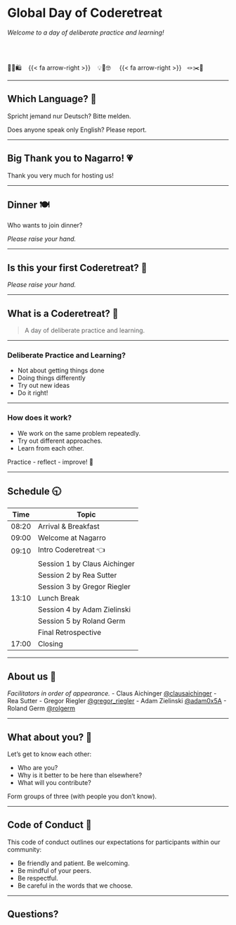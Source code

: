 # Global Day of Coderetreat

*Welcome to a day of deliberate practice and learning!*

<br>
<br>

🛒🧾🛍️ &nbsp;&nbsp; {{< fa arrow-right >}} &nbsp;&nbsp; 💡🤝🤓 &nbsp;&nbsp;&nbsp;  {{< fa arrow-right >}}  &nbsp;&nbsp;🪢✂️🧵

---

## Which Language? 💬

Spricht jemand nur Deutsch? Bitte melden.

Does anyone speak only English? Please report.

---

## Big Thank you to Nagarro! 💗

Thank you very much for hosting us!

---

## Dinner 🍽️

Who wants to join dinner?

*Please raise your hand.*

---

## Is this your first Coderetreat? 🥇

*Please raise your hand.*

---

## What is a Coderetreat? 🤔

> A day of deliberate practice and learning.

---

### Deliberate Practice and Learning?

- Not about getting things done
- Doing things differently
- Try out new ideas
- Do it right!

---

### How does it work?

- We work on the same problem repeatedly.
- Try out different approaches.
- Learn from each other.

Practice - reflect - improve! 🥳

---

## Schedule 🕤 {.smaller}

| Time | Topic  |
|------|--------|
| 08:20    | Arrival & Breakfast  |
| 09:00    | Welcome at Nagarro  |
| 09:10 | Intro Coderetreat 👈 |
|     | Session 1 by Claus Aichinger |
|     | Session 2 by Rea Sutter | 
|     | Session 3 by Gregor Riegler  |
| 13:10 | Lunch Break  |
|     | Session 4 by Adam Zielinski |
|     | Session 5 by Roland Germ  |
|     | Final Retrospective
| 17:00 | Closing |

---

## About us 👋

*Facilitators in order of appearance.*
- Claus Aichinger [@clausaichinger](https://twitter.com/ClausAichinger)
- Rea Sutter
- Gregor Riegler [@gregor_riegler](https://twitter.com/gregor_riegler)
- Adam Zielinski [@adam0x5A](https://twitter.com/adam0x5A)
- Roland Germ [@rolgerm](https://twitter.com/rolgerm)

---

## What about you? 💐

Let's get to know each other:

* Who are you?
* Why is it better to be here than elsewhere?
* What will you contribute?

Form groups of three (with people you don't know).

---

## Code of Conduct 🤝

This code of conduct outlines our expectations for participants within our community:

* Be friendly and patient. Be welcoming.
* Be mindful of your peers.
* Be respectful.
* Be careful in the words that we choose.

---

## Questions?
